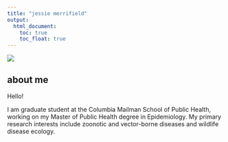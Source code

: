 ```yaml
---
title: "jessie merrifield"
output: 
  html_document:
    toc: true
    toc_float: true
---
```



![](images/anastasia spider.jpg)

## about me

Hello!

I am graduate student at the Columbia Mailman School of Public Health, working on my Master of Public Health degree in Epidemiology. My primary research interests include zoonotic and vector-borne diseases and wildlife disease ecology.  



